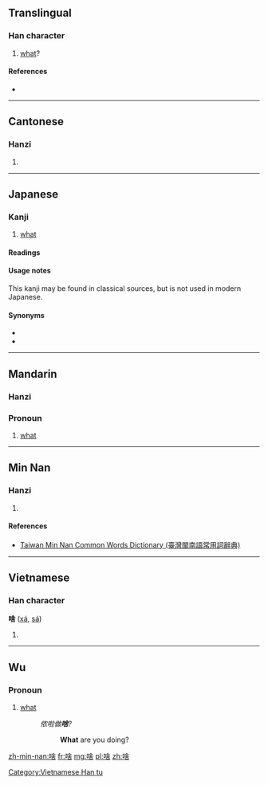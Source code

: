 ==Translingual==

===Han character===
{{Han char|rn=30|rad=口|as=08|sn=11|four=6806<sub>4</sub>|canj=口人一口 (ROMR), X口人一口 (XROMR)|ids=⿰[[口]][[舍]]}}

# [[what]]?

====References====
* {{Han ref|kx=0196.261|dkj=03881|hdz=10643.060|uh=5565|ud=21861|bh=D4A3|bd=54435}}

----

==Cantonese==

===Hanzi===
{{yue-hanzi|jyut=|y=sa1}}

# {{defn|lang=yue|sort=口08}}

----

==Japanese==

===Kanji===
{{ja-kanji|grade=uc|rs=口08}}

# [[what]]

====Readings====
{{ja-readings
|on=[[しゃ]] (sha)
|kun=[[なに]] (nani), [[なんぞ]] (nanzo)
}}

====Usage notes====
This kanji may be found in classical sources, but is not used in modern Japanese.

====Synonyms====
* {{l|ja|何|tr=[[なに]], ''[[nani#Japanese|nani]]''}}
* {{l|ja|何ぞ|tr=[[なんぞ]], ''[[nanzo#Japanese|nanzo]]''}}

----

==Mandarin==

===Hanzi===
{{cmn-hanzi|pin=[[shá]] ([[sha2]])|wg=sha<sup>2</sup>}}

===Pronoun===
# {{context|informal|lang=cmn}} [[what]] 
----

==Min Nan==

===Hanzi===
{{nan-hanzi|tlpa=siánn (siann<sup>2</sup>), sánn (sann<sup>2</sup>)}}

# {{defn|lang=nan|sort=口08}}

====References====
*[http://twblg.dict.edu.tw/holodict_new/result_detail.jsp?n_no=7092&curpage=1&sample=%E5%95%A5&radiobutton=1&querytarget=1&limit=20&pagenum=1&rowcount=9 Taiwan Min Nan Common Words Dictionary (臺灣閩南語常用詞辭典)]

----

==Vietnamese==

===Han character===
'''啥''' ([[xá]], [[sá]])

# {{defn|vi}}

[[Category:Vietnamese Han tu]]

----
==Wu==
===Pronoun===
{{head|wuu|pronoun|sc=Hani}}
# [[what]]
#: ''侬啦做'''啥'''?''
#:: '''What''' are you doing?

[[zh-min-nan:啥]]
[[fr:啥]]
[[mg:啥]]
[[pl:啥]]
[[zh:啥]]